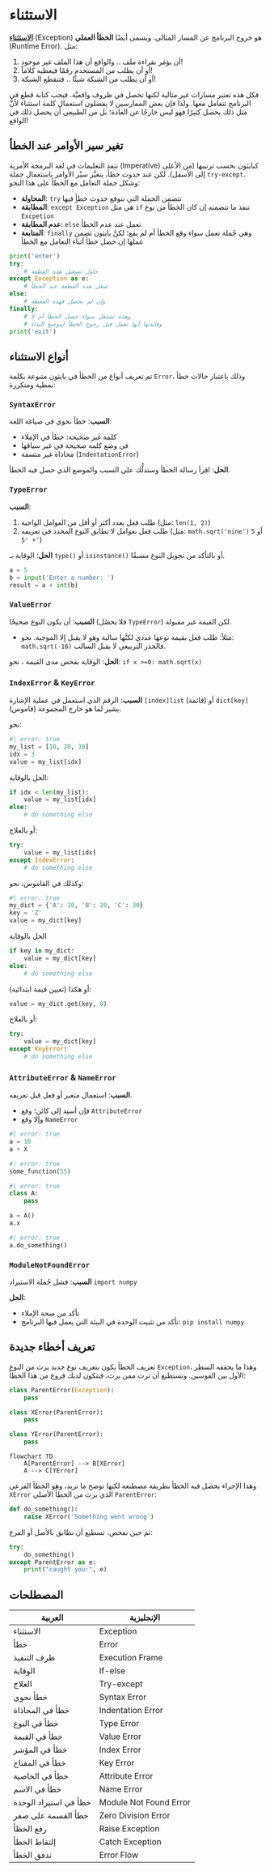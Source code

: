 # الاستثناء

[**الاستثناء**](https://docs.python.org/3.13/tutorial/errors.html) (Exception) هو خروج البرنامج عن المسار المثالي. ويسمى أيضًا **الخطأ العملي** (Runtime Error). مثل:

1. أن يؤمَر بقراءة ملف .. والواقع أن هذا الملف غير موجود!
2. أو أن يطلب من المستخدم رقمًا فيعطيه كلاماً!
3. أو أن يطلب من الشبكة شيئًا .. فتنقطع الشبكة!

فكل هذه تعتبر مسارات غير مثالية لكنها تحصل في ظروف واقعيَّة. فيجب كتابة قطع في البرنامج تتعامل معها. ولذا فإن بعض الممارسين لا يفضلون استعمال كلمة استثناء لأنَّ مثل ذلك يحصل كثيرًا فهو ليس خارجًا عن العادة؛ بل من الطبيعي أن يحصل ذلك في الواقع!

## تغير سير الأوامر عند الخطأ

تنفذ التعليمات في لغة البرمجة الأمرية (Imperative) كبايثون بحسب ترتيبها (من الأعلى إلى الأسفل). لكن عند حدوث خطأ، يتغيَّر سيْر الأوامر باستعمال جملة `try-except`. وشكل جملة التعامل مع الخطأ على هذا النحو:

- **المحاولة**: `try` تتضمن الجملة التي نتوقع حدوث خطأٍ فيها
- **المطابقة**: `except Exception` هي مثل `if` تنفذ ما تتضمنه إن كان الخطأ من نوع `Excpetion`
- **عدم المطابقة**: `else` تعمل عند عدم الخطأ
- **المتابعة**: `finally` وهي جُملة تعمل سواء وقع الخطأ أم لم يقع؛ لكنَّ بايثون تضمن عملها إن حصل خطأ أثناء التعامل مع الخطأ 

```python
print('enter')
try:
    # حاول تشغيل هذه القطعة
except Exception as e:
    # شغل هذه القطعة عند الخطأ
else:
    # وإن لم يحصل فهذه القعطة
finally:
    # وهذه تشتغل سواء حصل الخطأ أم لا
    # وفائدتها أنها تعمل قبل رجوع الخطأ لموضع النداء
print('exit')
```

## أنواع الاستثناء

تم تعريف أنواع من الخطأ في بايثون متبوعة بكلمة `Error`، وذلك باعتبار حالات خطأ نمطية ومتكررة:

### `SyntaxError`  
**السبب**: خطأ نحوي في صياغة اللغة:

- كلمة غير صحيحة: خطأ في الإملاء 
- في وضع كلمة صحيحة في غير سياقها
- محاذاة غير متسقة (`IndentationError`)

**الحل**: اقرأ رسالة الخطأ وستدلُّك على السبب والموضع الذي حصل فيه الخطأ.

### `TypeError`

**السبب**:

1. طلب فعل بعدد أكثر أو أقل من العوامل الواجبة (مثل: `len(1, 2)`)
2. طلب فعل بعوامل لا تطابق النوع المحدد في تعريفه (مثل: `math.sqrt('nine')` أو `5 + '5'`)

**الحل**: الوقاية بـ `type()` أو `isinstance()` أو بالتأكد من تحويل النوع مسبقًا.

```python
a = 5
b = input('Enter a number: ')
result = a + int(b)
```
    
### `ValueError` 

**السبب**: أن يكون النوع صحيحًا (فلا يحصُل `TypeError`) لكن القيمة غير مقبولة.

- مثلاً: طلب فعل بقيمة نوعها عددي لكنَّها سالبة وهو لا يقبل إلا الموجبة. نحو: `math.sqrt(-16)` فالجذر التربيعي لا يقبل السالب. 

**الحل**: الوقاية بفحص مدى القيمة ، نحو: `if x >=0: math.sqrt(x)`


### `IndexError` & `KeyError`  

**السبب**: الرقم الذي استعمل في عملية الإشارة `[index]list` (قائمة) أو `dict[key]` (قاموس) يشير لما هو خارج المجموعة.

نحو:

```python
#| error: true
my_list = [10, 20, 30]
idx = 3
value = my_list[idx]
```

الحل بالوقاية:

```python
if idx < len(my_list):
    value = my_list[idx]
else:
    # do something else
```

أو بالعلاج:

```python
try:
    value = my_list[idx]
except IndexError:
    # do something else
```

وكذلك في القاموس، نحو:

```python
#| error: true
my_dict = {'A': 10, 'B': 20, 'C': 30}
key = 'Z'
value = my_dict[key]
```

الحل بالوقاية

```python
if key in my_dict:
    value = my_dict[key]
else:
    # do something else
```

أو هكذا (تعيين قيمة ابتدائية):

```python
value = my_dict.get(key, 0)
```

أو بالعلاج:

```python
try:
    value = my_dict[key]
except KeyError:
    # do something else
```

### `AttributeError` & `NameError`

**السبب**: استعمال متغير أو فعل قبل تعريفه.

- فإن أسنِد إلى كائن؛ وقع `AttributeError`
- وإلا وقع `NameError`



```python
#| error: true
a = 10
a + X
```



```python
#| error: true
some_function(55)
```

```python
#| error: true
class A:
    pass

a = A()
a.x
```


```python
#| error: true
a.do_something()
```

### `ModuleNotFoundError`  
**السبب**: فشل جُملة الاستيراد `import numpy`  

**الحل**: 

- تأكد من صحة الإملاء 
- تأكد من تثبيت الوحدة في البيئة التي يعمل فيها البرنامج: `pip install numpy`


## تعريف أخطاء جديدة

تعريف الخطأ يكون بتعريف نوع جديد يرث من النوع `Exception`، وهذا ما يحققه السطر الأول بين القوسين. وتستطيع أن ترث ممن يرث، فتتكون لديك فروع من هذا الخطأ:

```python
class ParentError(Exception):
    pass

class XError(ParentError):
    pass

class YError(ParentError):
    pass
```

```mermaid
flowchart TD
    A[ParentError] --> B[XError]
    A --> C[YError]
```

وهذا الإجراء يحصل فيه الخطأ بطريقة مصطنعة لكنها توضح ما نريد، وهو الخطأ الفرعي `XError` الذي يرث من الخطأ الأصلي `ParentError`:

```python
def do_something():
    raise XError('Something went wrong')
```

ثم حين نفحص، تسطيع أن نطابق بالأصل أو الفرع:

```python
try:
    do_something()
except ParentError as e:
    print("caught you:", e)
```

## المصطلحات

| العربية | الإنجليزية |
|------------------|---------------------|
| الاستثناء | Exception |
| خطأ | Error |
| ظرف التنفيذ | Execution Frame |
| الوقاية | If-else |
| العلاج | Try-except |
| خطأ نحوي | Syntax Error |
| خطأ في المحاذاة | Indentation Error |
| خطأ في النوع | Type Error |
| خطأ في القيمة | Value Error |
| خطأ في المؤشر | Index Error |
| خطأ في المفتاح | Key Error |
| خطأ في الخاصية | Attribute Error |
| خطأ في الاسم | Name Error |
| خطأ في استيراد الوحدة | Module Not Found Error |
| خطأ القسمة على صفر | Zero Division Error |
| رفع الخطأ | Raise Exception |
| إلتقاط الخطأ | Catch Exception |
| تدفق الخطأ | Error Flow |

